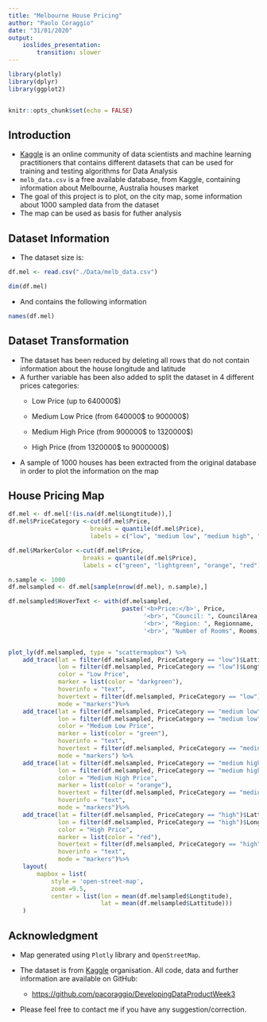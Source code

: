 ```yaml
---
title: "Melbourne House Pricing"
author: "Paolo Coraggio"
date: "31/01/2020"
output: 
    ioslides_presentation:
        transition: slower
---
```


```r
library(plotly)
library(dplyr)
library(ggplot2)


knitr::opts_chunk$set(echo = FALSE)
```

## Introduction

- [Kaggle](https://www.kaggle.com/) is an online community of data scientists and machine learning practitioners that contains different datasets that can be used for training and testing algorithms for Data Analysis
- `melb_data.csv` is a free available database, from Kaggle, containing information about Melbourne, Australia houses market 
- The goal of this project is to plot, on the city map, some information about 1000 sampled data from the dataset 
- The map can be used as basis for futher analysis

## Dataset Information

- The dataset size is:
```r
df.mel <- read.csv("./Data/melb_data.csv")
```

```r
dim(df.mel)
```

- And contains the following information
```r
names(df.mel)
```

## Dataset Transformation

- The dataset has been reduced by deleting all rows that do not contain information about the house longitude and latitude 
- A further variable has been also added to split the dataset in 4 different prices categories:
    - Low Price (up to 640000\$)
    
    - Medium Low Price (from 640000\$ to  900000\$)
    - Medium High Price (from 900000\$ to 1320000\$)
    - High Price (from 1320000\$ to 9000000\$)

- A sample of 1000 houses has been extracted from the original database in order to plot the information on the map

## House Pricing Map

```r
df.mel <- df.mel[!(is.na(df.mel$Longtitude)),]
df.mel$PriceCategory <-cut(df.mel$Price,
                       breaks = quantile(df.mel$Price),
                       labels = c("low", "medium low", "medium high", "high"))

df.mel$MarkerColor <-cut(df.mel$Price,
                     breaks = quantile(df.mel$Price),
                     labels = c("green", "lightgreen", "orange", "red"))

n.sample <- 1000
df.melsampled <- df.mel[sample(nrow(df.mel), n.sample),]

df.melsampled$HoverText <- with(df.melsampled, 
                                paste('<b>Price:</b>', Price,
                                      '<br>', "Council: ", CouncilArea, 
                                      '<br>', "Region: ", Regionname, 
                                      '<br>', "Number of Rooms", Rooms))


plot_ly(df.melsampled, type = "scattermapbox") %>%
    add_trace(lat = filter(df.melsampled, PriceCategory == "low")$Lattitude,
              lon = filter(df.melsampled, PriceCategory == "low")$Longtitude,
              color = "Low Price",
              marker = list(color = "darkgreen"),
              hoverinfo = "text",
              hovertext = filter(df.melsampled, PriceCategory == "low")$HoverText,
              mode = "markers")%>%
    add_trace(lat = filter(df.melsampled, PriceCategory == "medium low")$Lattitude,
              lon = filter(df.melsampled, PriceCategory == "medium low")$Longtitude,
              color = "Medium Low Price",
              marker = list(color = "green"),
              hoverinfo = "text",
              hovertext = filter(df.melsampled, PriceCategory == "medium low")$HoverText,
              mode = "markers") %>%
    add_trace(lat = filter(df.melsampled, PriceCategory == "medium high")$Lattitude,
              lon = filter(df.melsampled, PriceCategory == "medium high")$Longtitude,
              color = "Medium High Price",
              marker = list(color = "orange"),
              hovertext = filter(df.melsampled, PriceCategory == "medium high")$HoverText,
              hoverinfo = "text",
              mode = "markers")%>%
    add_trace(lat = filter(df.melsampled, PriceCategory == "high")$Lattitude,
              lon = filter(df.melsampled, PriceCategory == "high")$Longtitude,
              color = "High Price",
              marker = list(color = "red"),
              hovertext = filter(df.melsampled, PriceCategory == "high")$HoverText,
              hoverinfo = "text",
              mode = "markers")%>%
    layout(
        mapbox = list(
            style = 'open-street-map',
            zoom =9.5,
            center = list(lon = mean(df.melsampled$Longtitude), 
                          lat = mean(df.melsampled$Lattitude)))
    ) 
```

## Acknowledgment

- Map generated using `Plotly` library and `OpenStreetMap`.

- The dataset is from [Kaggle](https://www.kaggle.com/) organisation.
All code, data and further information are available on GitHub:

    +  [https://github.com/pacoraggio/DevelopingDataProductWeek3](https://github.com/pacoraggio/DevelopingDataProductWeek3)

- Please feel free to contact me if you have any suggestion/correction.
